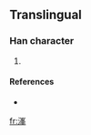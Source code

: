==Translingual==

===Han character===
{{Han char|rn=85|rad=水|as=09|sn=12|four=|canj=水山竹手 (EUHQ)}}

# {{defn|Han|sort=水09}}

====References====
* {{Han ref|kx=0639.111|hdz=31678.011|uh=6E84|ud=28292}}

[[fr:溄]]
